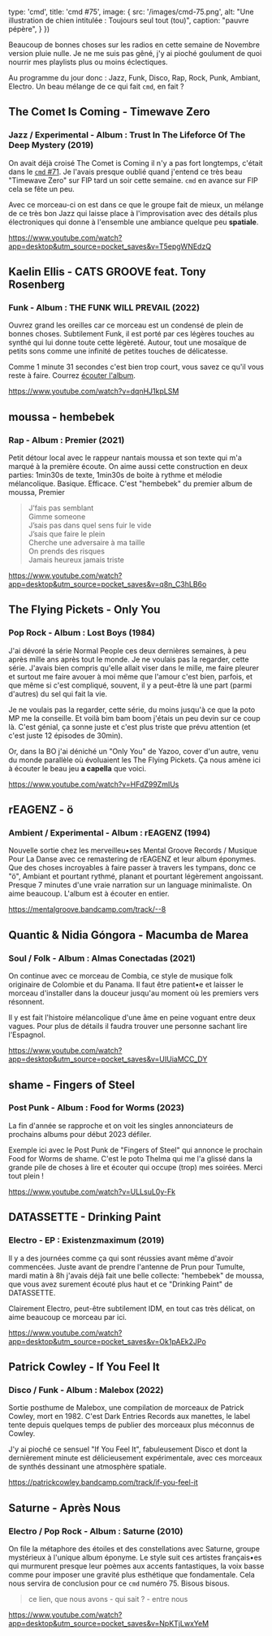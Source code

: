 

  type: 'cmd',
  title: 'cmd #75',
  image: {
    src: '/images/cmd-75.png',
    alt: "Une illustration de chien intitulée : Toujours seul tout (tou)",
    caption: "pauvre pépère",
  }
})

Beaucoup de bonnes choses sur les radios en cette semaine de Novembre version
pluie nulle. Je ne me suis pas gêné, j'y ai pioché goulument de quoi nourrir mes
playlists plus ou moins éclectiques.

Au programme du jour donc : Jazz, Funk, Disco, Rap, Rock, Punk, Ambiant,
Electro. Un beau mélange de ce qui fait `cmd`, en fait ?



## The Comet Is Coming - Timewave Zero

### Jazz / Experimental - Album :  Trust In The Lifeforce Of The Deep Mystery (2019)

On avait déjà croisé The Comet is Coming il n'y a pas fort longtemps, c'était
dans le [`cmd` #71](https://cmd.wuips.com/post/2022-10-28-cmd-71). Je l'avais
presque oublié quand j'entend ce très beau "Timewave Zero" sur FIP tard un soir
cette semaine. `cmd` en avance sur FIP cela se fête un peu.

Avec ce morceau-ci on est dans ce que le groupe fait de mieux, un mélange de ce
très bon Jazz qui laisse place à l'improvisation avec des détails plus
électroniques qui donne à l'ensemble une ambiance quelque peu __spatiale__.

https://www.youtube.com/watch?app=desktop&utm_source=pocket_saves&v=T5epgWNEdzQ



## Kaelin Ellis - CATS GROOVE feat. Tony Rosenberg

### Funk - Album : THE FUNK WILL PREVAIL (2022)

Ouvrez grand les oreilles car ce morceau est un condensé de plein de bonnes
choses. Subtilement Funk, il est porté par ces légères touches au synthé qui lui
donne toute cette légèreté. Autour, tout une mosaïque de petits sons comme une
infinité de petites touches de délicatesse.

Comme 1 minute 31 secondes c'est bien trop court, vous savez ce qu'il vous reste
à faire. Courrez [écouter
l'album](https://open.spotify.com/album/4ZEbJk4ytV7Y9BAJm7pqqd?go=1&utm_source=embed_player_m&utm_medium=desktop&nd=1).

https://www.youtube.com/watch?v=dqnHJ1kpLSM



## moussa - hembebek

### Rap - Album : Premier (2021)

Petit détour local avec le rappeur nantais moussa et son texte qui m'a marqué à
la première écoute. On aime aussi cette construction en deux parties: 1min30s de
texte, 1min30s de boite à rythme et mélodie mélancolique. Basique. Efficace.
C'est "hembebek" du premier album de moussa, Premier

> J’fais pas semblant <br />
> Gimme someone <br />
> J’sais pas dans quel sens fuir le vide <br />
> J’sais que faire le plein <br />
> Cherche une adversaire à ma taille <br />
> On prends des risques <br />
> Jamais heureux jamais triste <br />

https://www.youtube.com/watch?app=desktop&utm_source=pocket_saves&v=q8n_C3hLB6o



## The Flying Pickets - Only You

### Pop Rock - Album : Lost Boys (1984)

J'ai dévoré la série Normal People ces deux dernières semaines, à peu après
mille ans après tout le monde. Je ne voulais pas la regarder, cette série.
J'avais bien compris qu'elle allait viser dans le mille, me faire pleurer et
surtout me faire avouer à moi même que l'amour c'est bien, parfois, et que même
si c'est compliqué, souvent, il y a peut-être là une part (parmi d'autres) du
sel qui fait la vie.

Je ne voulais pas la regarder, cette série, du moins jusqu'à ce que la poto MP
me la conseille. Et voilà bim bam boom j'étais un peu devin sur ce coup là.
C'est génial, ça sonne juste et c'est plus triste que prévu attention (et c'est
juste 12 épisodes de 30min).

Or, dans la BO j'ai déniché un "Only You" de Yazoo, cover d'un autre, venu du
monde parallèle où évoluaient les The Flying Pickets. Ça nous amène ici à
écouter le beau jeu __a capella__ que voici.

https://www.youtube.com/watch?v=HFdZ99ZmIUs



## rEAGENZ - ö

### Ambient / Experimental - Album : rEAGENZ (1994)

Nouvelle sortie chez les merveilleu•ses Mental Groove Records / Musique Pour La
Danse avec ce remastering de rEAGENZ et leur album éponymes. Que des choses
incroyables à faire passer à travers les tympans, donc ce "ö", Ambiant et
pourtant rythmé, planant et pourtant légèrement angoissant. Presque 7 minutes
d'une vraie narration sur un language minimaliste. On aime beaucoup. L'album est
à écouter en entier.

https://mentalgroove.bandcamp.com/track/--8



## Quantic & Nidia Góngora - Macumba de Marea

### Soul / Folk - Album : Almas Conectadas (2021)

On continue avec ce morceau de Combia, ce style de musique folk originaire de
Colombie et du Panama. Il faut être patient•e et laisser le morceau d'installer
dans la douceur jusqu'au moment où les premiers vers résonnent.

Il y est fait l'histoire mélancolique d'une âme en peine voguant entre deux
vagues. Pour plus de détails il faudra trouver une personne sachant lire
l'Espagnol.

https://www.youtube.com/watch?app=desktop&utm_source=pocket_saves&v=UIUiaMCC_DY



## shame - Fingers of Steel

### Post Punk - Album : Food for Worms (2023)

La fin d'année se rapproche et on voit les singles annonciateurs de prochains
albums pour début 2023 défiler.

Exemple ici avec le Post Punk de "Fingers of Steel" qui annonce le prochain Food
for Worms de shame. C'est le poto Thelma qui me l'a glissé dans la grande pile
de choses à lire et écouter qui occupe (trop) mes soirées. Merci tout plein !

https://www.youtube.com/watch?v=ULLsuL0y-Fk



## DATASSETTE - Drinking Paint

### Electro - EP : Existenzmaximum (2019)

Il y a des journées comme ça qui sont réussies avant même d'avoir commencées.
Juste avant de prendre l'antenne de Prun pour Tumulte, mardi matin à 8h j'avais
déjà fait une belle collecte: "hembebek" de moussa, que vous avez surement
écouté plus haut et ce "Drinking Paint" de DATASSETTE.

Clairement Electro, peut-être subtilement IDM, en tout cas très délicat, on aime
beaucoup ce morceau par ici.

https://www.youtube.com/watch?app=desktop&utm_source=pocket_saves&v=Ok1pAEk2JPo



## Patrick Cowley - If You Feel It

### Disco / Funk - Album : Malebox (2022)

Sortie posthume de Malebox, une compilation de morceaux de Patrick Cowley, mort
en 1982. C'est Dark Entries Records aux manettes, le label tente depuis quelques
temps de publier des morceaux plus méconnus de Cowley.

J'y ai pioché ce sensuel "If You Feel It", fabuleusement Disco et dont la
dernièrement minute est délicieusement expérimentale, avec ces morceaux de
synthés dessinant une atmosphère spatiale.

https://patrickcowley.bandcamp.com/track/if-you-feel-it



## Saturne - Après Nous

### Electro / Pop Rock - Album : Saturne (2010)

On file la métaphore des étoiles et des constellations avec Saturne, groupe
mystérieux à l'unique album éponyme. Le style suit ces artistes français•es qui
murmurent presque leur poèmes aux accents fantastiques, la voix basse comme pour
imposer une gravité plus esthétique que fondamentale. Cela nous servira de
conclusion pour ce `cmd` numéro 75. Bisous bisous.

> ce lien, que nous avons - qui sait ? - entre nous

https://www.youtube.com/watch?app=desktop&utm_source=pocket_saves&v=NpKTjLwxYeM

